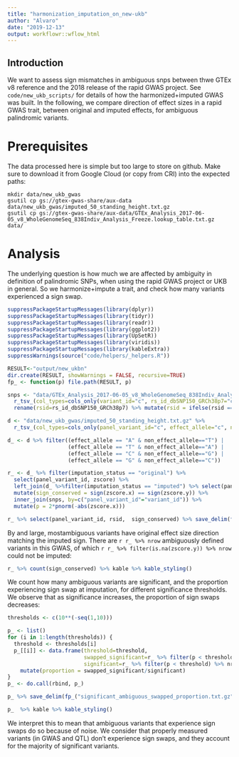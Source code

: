 ```yaml
---
title: "harmonization_imputation_on_new-ukb"
author: "Alvaro"
date: "2019-12-13"
output: workflowr::wflow_html
---
```


## Introduction

We want to assess sign mismatches in ambiguous snps between thwe GTEx v8 reference and  the 2018 release of the rapid GWAS project.
See `code/new_ukb_scripts/` for details of how the harmonized+imputed GWAS was built.
In the following, we compare direction of effect sizes in a rapid GWAS trait, between original and imputed effects,
for ambiguous palindromic variants.

# Prerequisites

The data processed here is simple but too large to store on github. 
Make sure to download it from Google Cloud (or copy from CRI) into the expected paths:

```
mkdir data/new_ukb_gwas
gsutil cp gs://gtex-gwas-share/aux-data data/new_ukb_gwas/imputed_50_standing_height.txt.gz  
gsutil cp gs://gtex-gwas-share/aux-data/GTEx_Analysis_2017-06-05_v8_WholeGenomeSeq_838Indiv_Analysis_Freeze.lookup_table.txt.gz data/
```

# Analysis

The underlying question is how much we are affected by ambiguity in definition of
palindromic SNPs, when using the rapid GWAS project or UKB in general.
So we harmonize+impute a trait, and check how many variants experienced a sign swap.

```r
suppressPackageStartupMessages(library(dplyr))
suppressPackageStartupMessages(library(tidyr))
suppressPackageStartupMessages(library(readr))
suppressPackageStartupMessages(library(ggplot2))
suppressPackageStartupMessages(library(UpSetR))
suppressPackageStartupMessages(library(viridis))
suppressPackageStartupMessages(library(kableExtra))
suppressWarnings(source("code/helpers/_helpers.R"))

RESULT<-"output/new_ukbn"
dir.create(RESULT, showWarnings = FALSE, recursive=TRUE)
fp_ <- function(p) file.path(RESULT, p)
```


```r
snps <- "data/GTEx_Analysis_2017-06-05_v8_WholeGenomeSeq_838Indiv_Analysis_Freeze.lookup_table.txt.gz" %>%
  r_tsv_(col_types=cols_only(variant_id="c", rs_id_dbSNP150_GRCh38p7="c")) %>%
  rename(rsid=rs_id_dbSNP150_GRCh38p7) %>% mutate(rsid = ifelse(rsid == ".", NA, rsid))

d <- "data/new_ukb_gwas/imputed_50_standing_height.txt.gz" %>%
  r_tsv_(col_types=cols_only(panel_variant_id="c", effect_allele="c", non_effect_allele="c",imputation_status="c", zscore="d"))

d_ <- d %>% filter((effect_allele == "A" & non_effect_allele=="T") |
                   (effect_allele == "T" & non_effect_allele=="A") |
                   (effect_allele == "C" & non_effect_allele=="G") |
                   (effect_allele == "G" & non_effect_allele=="C"))

r_ <- d_ %>% filter(imputation_status == "original") %>%
  select(panel_variant_id, zscore) %>%
  left_join(d_ %>%filter(imputation_status == "imputed") %>% select(panel_variant_id, zscore), by = "panel_variant_id") %>%
  mutate(sign_conserved = sign(zscore.x) == sign(zscore.y)) %>% 
  inner_join(snps, by=c("panel_variant_id"="variant_id")) %>% 
  mutate(p = 2*pnorm(-abs(zscore.x)))
```

```r
r_ %>% select(panel_variant_id, rsid,  sign_conserved) %>% save_delim(fp_("new_ukb_ambiguous_snp_sign_swap.txt.gz"))
```

By and large, mostambiguous variants have original effect size direction matching the imputed sign.
There are `r r_ %>% nrow` ambiguously defined variants in this GWAS,
of which `r r_ %>% filter(is.na(zscore.y)) %>% nrow` could not be imputed:

```r
r_ %>% count(sign_conserved) %>% kable %>% kable_styling()
```

We count how many ambiguous variants are significant, and the proportion experiencing sign swap at imputation,
for different significance thresholds.
We observe that as significance increases, the proportion of sign swaps decreases:


```r
thresholds <- c(10**(-seq(1,10)))

p_ <- list()
for (i in 1:length(thresholds)) {
  threshold <- thresholds[i]
  p_[[i]] <- data.frame(threshold=threshold, 
                        swapped_significant=r_ %>% filter(p < threshold, sign_conserved == FALSE) %>% nrow,
                        significant=r_ %>% filter(p < threshold) %>% nrow) %>%
    mutate(proportion = swapped_significant/significant)
}
p_ <- do.call(rbind, p_)

p_ %>% save_delim(fp_("significant_ambiguous_swapped_proportion.txt.gz"))

p_  %>% kable %>% kable_styling()
```


We interpret this to mean that ambiguous variants that experience sign swaps 
do so because of noise. 
We consider that properly measured variants (in GWAS and QTL) don't experience sign swaps,
and they account for the majority of significant variants.
